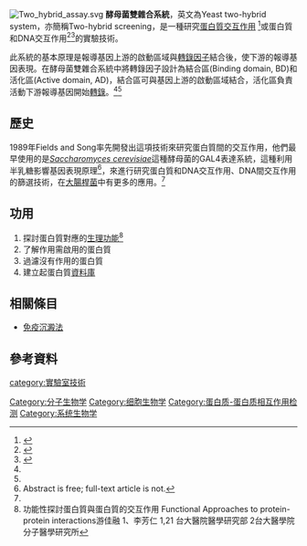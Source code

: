 [[File:Two_hybrid_assay.svg|thumb]]
'''酵母菌雙雜合系統'''，英文為Yeast two-hybrid system，亦簡稱Two-hybrid screening，是一種研究[[蛋白質交互作用|蛋白質交互作用]]
<ref name="young"> {{cite journal
 |author      = Young K
 |title       = Yeast two-hybrid: so many interactions, (in) so little time.
 |journal     = Biol Reprod
 |volume      = 58
 |issue       = 2
 |pages       = 302–11
 |year        = 1998
 |pmid        = 9475380
 |url         = http://www.biolreprod.org/cgi/reprint/58/2/302
 |doi         = 10.1095/biolreprod58.2.302
 |deadurl     = yes
 |archiveurl  = https://web.archive.org/web/20070927133205/http://www.biolreprod.org/cgi/reprint/58/2/302
 |archivedate = 2007-09-27
}} </ref>或蛋白質和DNA交互作用<ref name="joung">{{cite journal
|author=Joung J, Ramm E, Pabo C
|title=A bacterial two-hybrid selection system for studying protein-DNA and protein-protein interactions
|journal=Proc Natl Acad Sci USA
|volume=97
|issue=13
|pages=7382–7
|year=2000
|pmid=10852947
|url=http://www.pnas.org/cgi/content/full/97/13/7382
|doi=10.1073/pnas.110149297
|access-date=2009-03-06
|archive-date=2008-05-02
|archive-url=https://web.archive.org/web/20080502172825/http://www.pnas.org/cgi/content/full/97/13/7382
|dead-url=no
}}</ref><ref name="hurt">{{cite journal
|author=Hurt J, Thibodeau S, Hirsh A, Pabo C, Joung J
|title=Highly specific zinc finger proteins obtained by directed domain shuffling and cell-based selection
|journal=Proc Natl Acad Sci USA
|volume=100
|issue=21
|pages=12271–6
|year=2003
|pmid=14527993
|url=http://www.pnas.org/cgi/content/full/100/21/12271
|doi=10.1073/pnas.2135381100
|access-date=2009-03-06
|archive-date=2008-06-25
|archive-url=https://web.archive.org/web/20080625044506/http://www.pnas.org/cgi/content/full/100/21/12271
|dead-url=no
}}</ref>的實驗技術。

此系統的基本原理是報導基因上游的啟動區域與[[轉錄因子|轉錄因子]]結合後，使下游的報導基因表現。在酵母菌雙雜合系統中將轉錄因子設計為結合區(Binding domain, BD)和活化區(Active domain, AD)，結合區可與基因上游的啟動區域結合，活化區負責活動下游報導基因開始[[轉錄|轉錄]]。<ref name="young"/><ref name="joung"/>

==歷史==
1989年Fields and Song率先開發出這項技術來研究蛋白質間的交互作用，他們最早使用的是''[[Saccharomyces_cerevisiae|Saccharomyces cerevisiae]]''這種酵母菌的GAL4表達系統，這種利用半乳糖影響基因表現原理<ref name="fields"> {{cite journal
|author=Fields S, Song O
|title=A novel genetic system to detect protein-protein interactions
|journal=Nature
|volume=340
|issue=6230
|pages=245–6
|year=1989
|pmid=2547163
|url=http://www.nature.com/nature/journal/v340/n6230/abs/340245a0.html;jsessionid=2F9E056F57E5547D17D2D6658C9B0437
|doi=10.1038/340245a0
|format=abstract
}} Abstract is free; full-text article is not. </ref>，來進行研究蛋白質和DNA交互作用、DNA間交互作用的篩選技術，在[[大腸桿菌|大腸桿菌]]中有更多的應用。<ref name="hurt"/>
==功用==
#探討蛋白質對應的[[生理|生理功能]]<ref>功能性探討蛋白質與蛋白質的交互作用 Functional Approaches to protein-protein interactions游佳融 1、李芳仁 1,21 台大醫院醫學研究部 2台大醫學院分子醫學研究所</ref>
#了解作用需啟用的蛋白質
#過濾沒有作用的蛋白質
#建立起蛋白質[[資料庫|資料庫]]

==相關條目==
*[[免疫沉澱法|免疫沉澱法]]

==參考資料==
{{reflist|2}}

[[Category:分子生物学|Category:分子生物学]]
[[Category:细胞生物学|Category:细胞生物学]]
[[category:實驗室技術|category:實驗室技術]]
[[Category:蛋白质-蛋白质相互作用检测|Category:蛋白质-蛋白质相互作用检测]]
[[Category:系统生物学|Category:系统生物学]]